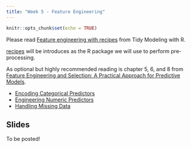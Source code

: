 ```yaml
---
title: "Week 5 - Feature Engineering"
---
```


```r
knitr::opts_chunk$set(echo = TRUE)
```


Please read [Feature engineering with recipes](https://www.tmwr.org/recipes.html) from Tidy Modeling with R.

[recipes](https://recipes.tidymodels.org/) will be introduces as the R package we will use to perform pre-processing. 

As optional but highly recommended reading is chapter 5, 6, and 8 from [Feature Engineering and Selection: A Practical Approach for Predictive Models](http://www.feat.engineering/).

- [Encoding Categorical Predictors](http://www.feat.engineering/encoding-categorical-predictors.html)
- [Engineering Numeric Predictors](http://www.feat.engineering/engineering-numeric-predictors.html)
- [Handling Missing Data](http://www.feat.engineering/handling-missing-data.html)

## Slides

To be posted!
